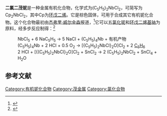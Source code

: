 {{chembox
| Watchedfields = changed
| verifiedrevid = 422372371
| ImageFile = Cp2NbCl2.png
| ImageSize = 100px
| ImageName = 
| IUPACName = Dichloridobis (η<sup>5</sup>-cyclopentadienyl)niobium
| OtherNames = 二氯化二茂铌<br>二氯二(环戊二烯基)铌
|Section1={{Chembox Identifiers
| CASNo_Ref = {{cascite|correct|??}}
| CASNo = 12793-14-5
| PubChem = 16211739
| RTECS = QU0400000
| EINECS = 631-385-9
| ChemSpiderID = 21251691
| StdInChI=1S/2C5H5.2ClH.Nb/c2*1-2-4-5-3-1;;;/h2*1-5H;2*1H;/q;;;;+2/p-2
| StdInChIKey = CYMWZQTUXXEBCR-UHFFFAOYSA-L
| SMILES = [CH]1[CH][CH][CH][CH]1.[CH]1[CH][CH][CH][CH]1.Cl[Nb]Cl
  }}
|Section2={{Chembox Properties
| C=10 | H=10 | Nb=1 | Cl=2
| Appearance = 棕色固体
| Density =
| Solubility = 水解
| Solvent = 其它溶剂
| SolubleOther = sparingly in chlorocarbons
| MeltingPt = 分解
  }}
|Section7={{Chembox Hazards
| RPhrases = 36/37/38
| SPhrases = 26-36
  }}
|Section8={{Chembox Related
| OtherCompounds = [[Titanocene_dichloride|Cp<sub>2</sub>TiCl<sub>2</sub>]]<br />Cp<sub>2</sub>MoCl<sub>2</sub>
[[Vanadocene_dichloride|Cp<sub>2</sub>VCl<sub>2</sub>]]
  }}
}}

'''二氯二茂铌'''是一种金属有机化合物，化学式为(C<sub>5</sub>H<sub>5</sub>)<sub>2</sub>NbCl<sub>2</sub>，可简写为Cp<sub>2</sub>NbCl<sub>2</sub>，其中Cp为[[环戊二烯|环戊二烯]]。它是棕色固体，可用于合成其它有机铌化合物。这个化合物最初由[[杰弗里·威尔金森|杰弗里·威尔金森]]报道，<ref>{{cite journal | author=[[G._Wilkinson|G. Wilkinson]] and J.G. Birmingham | title=Bis-cyclopentadienyl Compounds of Ti, Zr, V, Nb and Ta|journal=[[J._Am._Chem._Soc.|J. Am. Chem. Soc.]] | volume=76| issue=17| year=1954| pages=4281–4284 | doi=10.1021/ja01646a008}}</ref>它可以[[五氯化铌|五氯化铌]]和[[环戊二烯基钠|环戊二烯基钠]]为原料，经多步反应制得：<ref>{{cite book | author = C. R. Lucas | title = Dichlorobis(η5-Cyclopentadienyl)Niobium(IV) | chapter = Dichlorobis(η5 -Cyclopentadienyl) Niobium(IV) | journal = [[Inorg._Synth.|Inorg. Synth.]] | series = Inorganic Syntheses | year = 1990 | volume = 28 | pages = 267–270 | isbn = 0-471-52619-3 | doi = 10.1002/9780470132593.ch68}}</ref>
:NbCl<sub>5</sub> + 6 NaC<sub>5</sub>H<sub>5</sub>   →   5 NaCl + (C<sub>5</sub>H<sub>5</sub>)<sub>4</sub>Nb + 有机产物
:(C<sub>5</sub>H<sub>5</sub>)<sub>4</sub>Nb  +  2 HCl  + 0.5 O<sub>2</sub>    →     [{C<sub>5</sub>H<sub>5</sub>)<sub>2</sub>NbCl}<sub>2</sub>O]Cl<sub>2</sub>  +  2 [[环戊二烯|C<sub>5</sub>H<sub>6</sub>]]
:2 HCl  +  [{(C<sub>5</sub>H<sub>5</sub>)<sub>2</sub>NbCl}<sub>2</sub>O]Cl<sub>2</sub>  +  SnCl<sub>2</sub>   →   2 (C<sub>5</sub>H<sub>5</sub>)<sub>2</sub>NbCl<sub>2</sub>  +  SnCl<sub>4</sub>  +  H<sub>2</sub>O
==参考文献==
{{reflist}}

{{铌化合物}}
{{茂金属}}

[[Category:有机铌化合物|Category:有机铌化合物]]
[[Category:茂金属|Category:茂金属]]
[[Category:氯化合物|Category:氯化合物]]